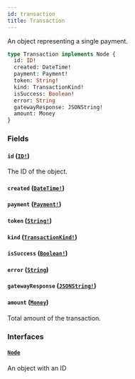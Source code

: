 ```yaml
---
id: transaction
title: Transaction
---
```


An object representing a single payment.

```graphql
type Transaction implements Node {
  id: ID!
  created: DateTime!
  payment: Payment!
  token: String!
  kind: TransactionKind!
  isSuccess: Boolean!
  error: String
  gatewayResponse: JSONString!
  amount: Money
}
```

### Fields

#### `id` ([`ID!`](/developer/api-reference/scalars/id))

The ID of the object.

#### `created` ([`DateTime!`](/developer/api-reference/scalars/date-time))

#### `payment` ([`Payment!`](/developer/api-reference/objects/payment))

#### `token` ([`String!`](/developer/api-reference/scalars/string))

#### `kind` ([`TransactionKind!`](/developer/api-reference/enums/transaction-kind))

#### `isSuccess` ([`Boolean!`](/developer/api-reference/scalars/boolean))

#### `error` ([`String`](/developer/api-reference/scalars/string))

#### `gatewayResponse` ([`JSONString!`](/developer/api-reference/scalars/json-string))

#### `amount` ([`Money`](/developer/api-reference/objects/money))

Total amount of the transaction.

### Interfaces

#### [`Node`](/developer/api-reference/interfaces/node)

An object with an ID
